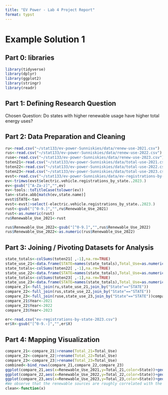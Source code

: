 ```yaml
---
title: "EV Power - Lab 4 Project Report"
format: typst
---
```


# Example Solution 1

## **Part 0: libraries**

```r
library(tidyverse)
library(dplyr)
library(ggplot2)
library(stringr)
library(readr)
```

## **Part 1:** **Defining Research Question**

Chosen Question: Do states with higher renewable usage have higher total energy uses?

## **Part 2: Data Preparation and Cleaning**

```r
ru<-read.csv("~/stat133/ev-power-Sunniskies/data/renew-use-2021.csv")
rus<-read.csv("~/stat133/ev-power-Sunniskies/data/renew-use-2022.csv")
ruse<-read.csv("~/stat133/ev-power-Sunniskies/data/renew-use-2023.csv")
toten21<-read.csv("~/stat133/ev-power-Sunniskies/data/total-use-2021.csv")
toten22<-read.csv("~/stat133/ev-power-Sunniskies/data/total-use-2022.csv")
toten23<-read.csv("~/stat133/ev-power-Sunniskies/data/total-use-2023.csv")
evst<-read.csv("~/stat133/ev-power-Sunniskies/data/ev-registrations-by-state-2023.csv")
ev<-trimws(evst$electric.vehicle.registrations_by_state..2023.)
ev<-gsub("[^A-Za-z]","",ev)
ev<-tools::toTitleCase(tolower(ev))
tan<-state.abb[match(ev,state.name)]
evst$STATE<-tan
evst<-evst|>select(-electric.vehicle.registrations_by_state..2023.)
rust<-gsub("[^0-9.]","",ru$Renewable_Use_2021)
rust<-as.numeric(rust)
ru$Renewable_Use_2021<-rust

rus$Renewable_Use_2022<-gsub("[^0-9.]","",rus$Renewable_Use_2022)
rus$Renewable_Use_2022<-as.numeric(rus$Renewable_Use_2022)
```

## **Part 3: Joining / Pivoting Datasets for Analysis**

```r
state_totals<-colSums(toten21[ ,-1],na.rm=TRUE)
state_use_21<-data.frame(STATE=names(state_totals),Total_Use=as.numeric(state_totals))
state_totals<-colSums(toten22[ ,-1],na.rm=TRUE)
state_use_22<-data.frame(STATE=names(state_totals),Total_Use=as.numeric(state_totals))
state_totals<-colSums(toten23[ ,-1],na.rm=TRUE)
state_use_23<-data.frame(STATE=names(state_totals),Total_Use=as.numeric(state_totals))
compare_21<-full_join(ru,state_use_21,join_by("State"=="STATE"))
compare_22<-full_join(rus,state_use_22,join_by("State"=="STATE"))
compare_23<-full_join(ruse,state_use_23,join_by("State"=="STATE"))compare_21$Year<-2021
compare_21$Year<-2021
compare_22$Year<-2022
compare_23$Year<-2023

er<-read.csv("ev-registrations-by-state-2023.csv")
er$X<-gsub("[^0-9.-]","",er$X)
```

## **Part 4: Mapping Visualization**

```r
compare_21<-compare_21|>rename(Total_21=Total_Use)
compare_22<-compare_22|>rename(Total_22=Total_Use)
compare_23<-compare_23|>rename(Total_23=Total_Use)
combined<-bind_rows(compare_21,compare_22,compare_23)
ggplot(compare_21,aes(x=Renewable_Use_2021,y=Total_21,color=State))+geom_point()
ggplot(compare_22,aes(x=Renewable_Use_2022,y=Total_22,color=State))+geom_point()
ggplot(compare_23,aes(x=Renewable_Use_2023,y=Total_23,color=State))+geom_point()
#We observe that the renewable sources are roughly correlated with the amount of energy expended, with minor outliers.
clean<-function(x)
```